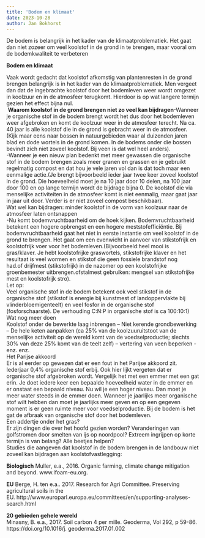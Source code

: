 ```yaml
---
title: 'Bodem en klimaat'
date: 2023-10-28
author: Jan Bokhorst
---
```



De bodem is belangrijk in het kader van de klimaatproblematiek. Het gaat dan niet zozeer om veel koolstof in de grond in te brengen, maar vooral om de bodemkwaliteit te verbeteren


**Bodem en klimaat**  

Vaak wordt gedacht dat koolstof afkomstig van plantenresten in de grond brengen belangrijk is in het kader van de klimaatproblematiek. Men vergeet dan dat de ingebrachte koolstof door het bodemleven weer wordt omgezet in koolzuur en in de atmosfeer terugkomt. Hierdoor is op wat langere termijn gezien het effect bijna nul.  
 **Waarom koolstof in de grond brengen niet zo veel kan bijdragen**-Wanneer je organische stof in de bodem brengt wordt het dus door het bodemleven weer afgebroken en komt de koolzuur weer in de atmosfeer terecht. Na ca. 40 jaar is alle koolstof die in de grond is gebracht weer in de atmosfeer.  
(Kijk maar eens naar bossen in natuurgebieden waar al duizenden jaren blad en dode wortels in de grond komen. In de bodems onder die bossen bevindt zich niet zoveel koolstof. Bij veen is dat wel heel anders).  
-Wanneer je een nieuw plan bedenkt met meer gewassen die organische stof in de bodem brengen zoals meer granen en grassen en je gebruikt regelmatig compost en dat hou je vele jaren vol dan is dat toch maar een eenmalige actie.(Je brengt bijvoorbeeld ieder jaar twee keer zoveel koolstof in de grond. Die hoeveelheid moet je na 10 jaar door 10 delen, na 100 jaar door 100 en op lange termijn wordt de bijdrage bijna 0. De koolstof die via menselijke activiteiten in de atmosfeer komt is niet eenmalig, maar gaat jaar in jaar uit door. Verder is er niet zoveel compost beschikbaar).  
Wat wel kan bijdragen: minder koolstof in de vorm van koolzuur naar de atmosfeer laten ontsnappen  
-Nu komt bodemvruchtbaarheid om de hoek kijken. Bodemvruchtbaarheid betekent een hogere opbrengst en een hogere meststofefficiëntie. Bij bodemvruchtbaarheid gaat het niet in eerste instantie om veel koolstof in de grond te brengen. Het gaat om een evenwicht in aanvoer van stikstofrijk en koolstofrijk voer voor het bodemleven.(Bijvoorbeeld:heel mooi is gras/klaver. Je hebt koolstofrijke graswortels, stikstofrijke klaver en het resultaat is veel wormen en stikstof die geen fossiele brandstof nog had.of drijfmest (stikstofrijk) in de nazomer op een koolstofrijke groenbemester uitbrengen.ofstalmest gebruiken: mengsel van stikstofrijke mest en koolstofrijk stro).   
Let op:  
Veel organische stof in de bodem betekent ook veel stikstof in de organische stof (stikstof is energie bij kunstmest of landoppervlakte bij vlinderbloemigenteelt) en veel fosfor in de organische stof (fosforschaarste). De verhouding C:N:P in organische stof is ca 100:10:1)  
Wat nog meer doen  
Koolstof onder de bewerkte laag inbrengen – Niet kerende grondbewerking – De hele keten aanpakken (ca 25% van de koolzuuruitstoot van de menselijke activiteit op de wereld komt van de voedselproductie; slechts 30% van deze 25% komt van de teelt zelf) – vertering van veen beperken - enz. enz.    
Het Parijse akkoord  
Er is al eerder op gewezen dat er een fout in het Parijse akkoord zit. Iederjaar 0,4% organische stof erbij. Ook hier lijkt vergeten dat er organische stof afgebroken wordt. Vergelijk het met een emmer met een gat erin. Je doet iedere keer een bepaalde hoeveelheid water in de emmer en er onstaat een bepaald niveau. Nu wil je een hoger niveau. Dan moet je meer water steeds in de emmer doen. Wanneer je jaarlijks meer organische stof wilt hebben dan moet je jaarlijks meer geven en op een gegeven moment is er geen ruimte meer voor voedselproductie. Bij de bodem is het gat de afbraak van organische stof door het bodemleven.   
Een addertje onder het gras?  
Er zijn dingen die over het hoofd gezien worden? Veranderingen van golfstromen door smelten van ijs op noordpool? Extreem ingrijpen op korte termijn is van belang? Alle beetjes helpen?  
Studies die aangeven dat koolstof in de bodem brengen in de landbouw niet zoveel kan bijdragen aan koolstofvastlegging:  

**Biologisch** Muller, e.a., 2016. Organic farming, climate change mitigation and beyond. www.ifoam-eu.org.  

**EU** Berge, H. ten e.a.. 2017. Research for Agri Committee. Preserving agricultural soils in the EU. http://www.europarl.europa.eu/committees/en/supporting-analyses-search.html 

**20 gebieden gehele wereld**  
Minasny, B. e.a., 2017. Soil carbon 4 per mille. Geoderma, Vol 292, p 59-86. https://doi.org/10.1016/j. geoderma.2017.01.002  










